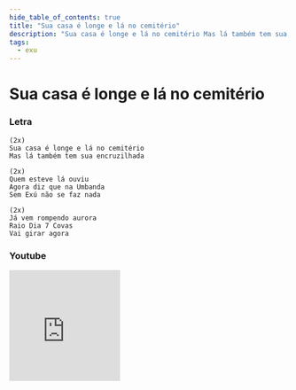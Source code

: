 ```yaml
---
hide_table_of_contents: true
title: "Sua casa é longe e lá no cemitério"
description: "Sua casa é longe e lá no cemitério Mas lá também tem sua encruzilhada Quem esteve lá ouviu Agora diz que na Umbanda Sem Exú não se faz nada Já vem rompendo aurora Raio Dia 7 Covas Vai girar agora"
tags:
  - exu
---
```


# Sua casa é longe e lá no cemitério

### Letra

```text
(2x)
Sua casa é longe e lá no cemitério
Mas lá também tem sua encruzilhada

(2x)
Quem esteve lá ouviu
Agora diz que na Umbanda
Sem Exú não se faz nada

(2x)
Já vem rompendo aurora
Raio Dia 7 Covas
Vai girar agora
```

### Youtube

<iframe
  width="200"
  height="200"
  src="https://www.youtube.com/embed/9dRSNO9Mc7A"
  title="YouTube video player"
  frameborder="0"
  allow="accelerometer; autoplay; clipboard-write; encrypted-media; gyroscope; picture-in-picture; web-share"
  referrerpolicy="strict-origin-when-cross-origin"
  allowfullscreen
></iframe>
